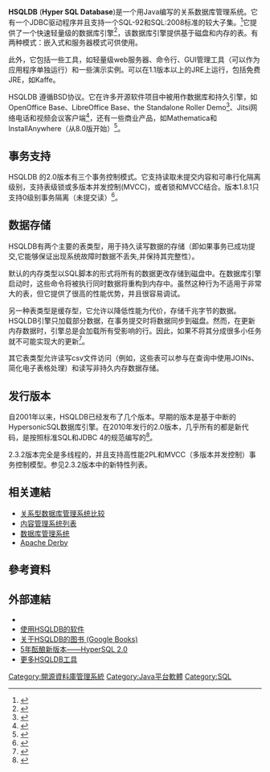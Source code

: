 {{TA
|G1=IT
|G2=FL
}}
{{Infobox software
| name                   = HSQLDB (HyperSQL数据库)
| screenshot             = Hsql.png
| screenshot size        = 300px
| caption                = HSQL数据库管理系统
| released               = {{Start date and age|2001}}
| latest release version = 2.6.0
| latest release date    = {{Start date and age|2021|03|21|df=yes}} 
| operating system       = [[跨平台|跨平台]]
| programming language   = [[Java|Java]]
| genre                  = [[关系数据库管理系统|关系数据库管理系统]]
| license                = [[BSD许可证|BSD许可证]]
}}
'''HSQLDB ''' ('''Hyper SQL Database''')是一个用Java编写的关系数据库管理系统。它有一个JDBC驱动程序并且支持一个SQL-92和SQL:2008标准的较大子集。<ref>{{cite web | title=HSQLDB SQL Syntax | publisher=hsqldb.org | url=http://hsqldb.org/doc/2.0/guide/sqlgeneral-chapt.html | accessdate=2015-05-19 | archive-date=2012-02-23 | archive-url=https://www.webcitation.org/65g0ZsHmU?url=http://hsqldb.org/doc/2.0/guide/sqlgeneral-chapt.html | dead-url=yes }}</ref>它提供了一个快速轻量级的数据库引擎<ref>{{cite web | title=PolePosition Performance Comparison | publisher=polepos.org | url=http://polepos.sourceforge.net/results/html/index.html | accessdate=2015-05-19 | archive-date=2015-06-04 | archive-url=https://web.archive.org/web/20150604162212/http://polepos.sourceforge.net/results/html/index.html | dead-url=yes }}</ref>，该数据库引擎提供基于磁盘和内存的表。有两种模式：嵌入式和服务器模式可供使用。

此外，它包括一些工具，如轻量级web服务器、命令行、GUI管理工具（可以作为应用程序单独运行）和一些演示实例。可以在1.1版本以上的JRE上运行，包括免费JRE，如Kaffe。

HSQLDB 遵循BSD协议。它在许多开源软件项目中被用作数据库和持久引擎，如OpenOffice Base、LibreOffice Base、the Standalone Roller Demo<ref>{{cite web | title=Standalone Roller Demo | publisher=rollerweblogger.org | url=http://rollerweblogger.org/page/roller/20040707#try_roller_it_s_easy | deadurl=yes | archiveurl=https://web.archive.org/web/20041013125402/http://rollerweblogger.org/page/roller/20040707#try_roller_it_s_easy | archivedate=2004-10-13 | accessdate=2015-05-19 }}</ref>、Jitsi网络电话和视频会议客户端<ref>{{cite web |url=https://download.jitsi.org/jitsi/windows/updates/ |title=Jitsi build 5390 release notes |publisher=Jitsi.org |date= |accessdate=2015-02-01 |archive-url=https://web.archive.org/web/20150202001841/https://download.jitsi.org/jitsi/windows/updates/ |archive-date=2015-02-02 |dead-url=yes }}</REF>，还有一些商业产品，如Mathematica和InstallAnywhere（从8.0版开始）<ref>{{cite web | title=Software using HSQLDB | publisher=hsqldb.org | url=http://hsqldb.org/web/hsqlUsing.html | accessdate=2015-05-19 | archive-date=2015-05-03 | archive-url=https://web.archive.org/web/20150503140652/http://hsqldb.org/web/hsqlUsing.html | dead-url=no }}</ref>。

==事务支持==
HSQLDB 的2.0版本有三个事务控制模式。它支持读取未提交内容和可串行化隔离级别，支持表级锁或多版本并发控制(MVCC)，或者锁和MVCC结合。版本1.8.1只支持0级别事务隔离（未提交读）<ref>{{cite web | title = HSQLDB Documentation | url = http://hsqldb.org/doc/2.0/guide/sessions-chapt.html#sqlgeneral_trans_cc-sect | publisher = hsqldb.org | accessdate = 2015-05-19 | archive-date = 2012-02-23 | archive-url = https://www.webcitation.org/65g0aOukR?url=http://hsqldb.org/doc/2.0/guide/sessions-chapt.html#sqlgeneral_trans_cc-sect | dead-url = yes }}</ref>。

==数据存储==
HSQLDB有两个主要的表类型，用于持久读写数据的存储（即如果事务已成功提交,它能够保证出现系统故障时数据不丢失,并保持其完整性）。

默认的内存类型以SQL脚本的形式将所有的数据更改存储到磁盘中。在数据库引擎启动时，这些命令将被执行同时数据将重构到内存中。虽然这种行为不适用于非常大的表，但它提供了很高的性能优势，并且很容易调试。

另一种表类型是缓存型，它允许以降低性能为代价，存储千兆字节的数据。HSQLDB引擎只加载部分数据，在事务提交时将数据同步到磁盘。然而，在更新内存数据时，引擎总是会加载所有受影响的行。因此，如果不将其分成很多小任务就不可能实现大的更新<ref>{{cite web | title = HSQLDB Documentation | url = http://hsqldb.org/doc/guide/ch05.html#N10DED | publisher = hsqldb.org | access-date = 2015-05-19 | archive-url = https://web.archive.org/web/20150502215807/http://www.hsqldb.org/doc/guide/ch05.html#N10DED | archive-date = 2015-05-02 | dead-url = yes }}</ref>。

其它表类型允许读写csv文件访问（例如，这些表可以参与在查询中使用JOINs、简化电子表格处理）和读写非持久内存数据存储。

==发行版本==
自2001年以来，HSQLDB已经发布了几个版本。早期的版本是基于中断的HypersonicSQL数据库引擎。在2010年发行的2.0版本，几乎所有的都是新代码，是按照标准SQL和JDBC 4的规范编写的<ref>{{cite web | title=The new HSQLDB | publisher=hsqldb.org | url=http://hsqldb.org/web/features200.html | accessdate=2015-05-19 | archive-date=2012-02-23 | archive-url=https://www.webcitation.org/65g0atGHK?url=http://hsqldb.org/web/features200.html | dead-url=yes }}</ref>。

2.3.2版本完全是多线程的，并且支持高性能2PL和MVCC（多版本并发控制）事务控制模型。参见2.3.2版本中的新特性列表。

==相关連結==
* [[关系型数据库管理系统比较|关系型数据库管理系统比较]]
* [[内容管理系统列表|内容管理系统列表]]
* [[数据库管理系统|数据库管理系统]] 
* [[Apache_Derby|Apache Derby]]

== 參考資料 ==
{{reflist|30em}}

== 外部連結 ==
* {{sourceforge|hsqldb}}
*[http://hsqldb.org/web/hsqlUsing.html 使用HSQLDB的软件]{{Wayback|url=http://hsqldb.org/web/hsqlUsing.html |date=20150503140652 }}
*[http://books.google.com/books?q=hsqldb&btnG=Search+Books 关于HSQLDB的图书 (Google Books)]
*[http://www.infoq.com/news/2010/06/hsqldb2  5年酝酿新版本——HyperSQL 2.0]{{Wayback|url=http://www.infoq.com/news/2010/06/hsqldb2 |date=20150121063312 }}
*[http://www.javavillage.in/hsql-dbtool.php 更多HSQLDB工具 ]{{Wayback|url=http://www.javavillage.in/hsql-dbtool.php |date=20150617030009 }}

[[Category:開源資料庫管理系統|Category:開源資料庫管理系統]]
[[Category:Java平台軟體|Category:Java平台軟體]]
[[Category:SQL|Category:SQL]]